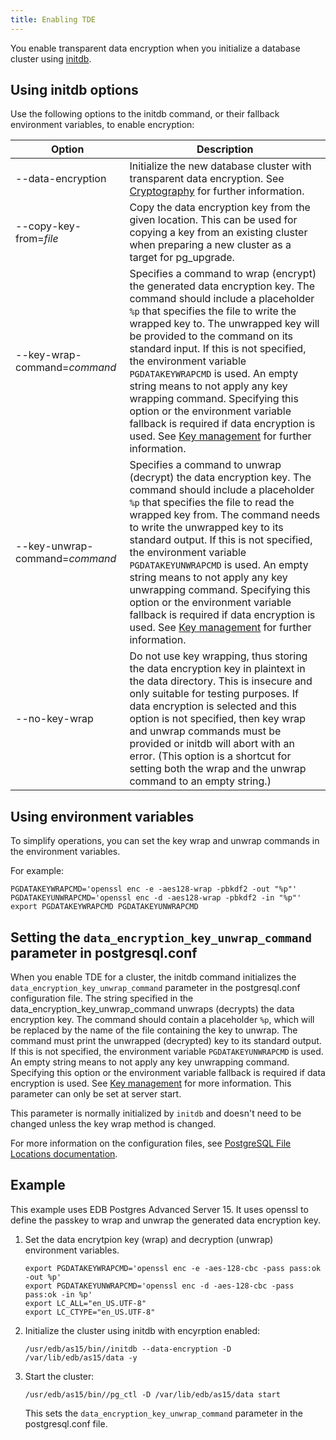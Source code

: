 ```yaml
---
title: Enabling TDE
---
```


You enable transparent data encryption when you initialize a database cluster using [initdb](https://www.postgresql.org/docs/15/app-initdb.html). 


## Using initdb options

Use the following options to the initdb command, or their fallback environment variables, to enable encryption: 

|          Option                |                                                                                                                                                                                                                                                                  Description                                                                                                                                                                                                                                                                                                    |
| ------------------------------ | ------------------------------------------------------------------------------------------------------------------------------------------------------------------------------------------------------------------------------------------------------------------------------------------------------------------------------------------------------------------------------------------------------------------------------------------------------------------------------------------------------------------------------------------------------------------------------- |
| --data-encryption              | Initialize the new database cluster with transparent data encryption. See [Cryptography](tde/latest/#cryptography) for further information.                                                                                                                                                                                                                                                                                                                                                                                                                                     |
| --copy-key-from=*file*         | Copy the data encryption key from the given location. This can be used for copying a key from an existing cluster when preparing a new cluster as a target for pg_upgrade.                                                                                                                                                                                                                                                                                                                                                                                                      |
| --key-wrap-command=*command*   | Specifies a command to wrap (encrypt) the generated data encryption key. The command should include a placeholder `%p` that specifies the file to write the wrapped key to. The unwrapped key will be provided to the command on its standard input. If this is not specified, the environment variable `PGDATAKEYWRAPCMD` is used. An empty string means to not apply any key wrapping command. Specifying this option or the environment variable fallback is required if data encryption is used. See [Key management](/tde/latest/#key-management) for further information. |
| --key-unwrap-command=*command* | Specifies a command to unwrap (decrypt) the data encryption key. The command should include a placeholder `%p` that specifies the file to read the wrapped key from. The command needs to write the unwrapped key to its standard output. If this is not specified, the environment variable `PGDATAKEYUNWRAPCMD` is used. An empty string means to not apply any key unwrapping command. Specifying this option or the environment variable fallback is required if data encryption is used. See [Key management](/tde/latest/#key-management) for further information.        |
| --no-key-wrap                  | Do not use key wrapping, thus storing the data encryption key in plaintext in the data directory. This is insecure and only suitable for testing purposes. If data encryption is selected and this option is not specified, then key wrap and unwrap commands must be provided or initdb will abort with an error. (This option is a shortcut for setting both the wrap and the unwrap command to an empty string.)                                                                                                                                                             |
## Using environment variables

To simplify operations, you can set the key wrap and unwrap commands in the environment variables. 

For example:

```shell
PGDATAKEYWRAPCMD='openssl enc -e -aes128-wrap -pbkdf2 -out "%p"'
PGDATAKEYUNWRAPCMD='openssl enc -d -aes128-wrap -pbkdf2 -in "%p"'
export PGDATAKEYWRAPCMD PGDATAKEYUNWRAPCMD
```

## Setting the `data_encryption_key_unwrap_command` parameter in postgresql.conf 

When you enable TDE for a cluster, the initdb command initializes the `data_encryption_key_unwrap_command` parameter in the postgresql.conf configuration file. The string specified in the data_encryption_key_unwrap_command unwraps (decrypts) the data encryption key. The command should contain a placeholder `%p`, which will be replaced by the name of the file containing the key to unwrap. The command must print the unwrapped (decrypted) key to its standard output. If this is not specified, the environment variable `PGDATAKEYUNWRAPCMD` is used. An empty string means to not apply any key unwrapping command. Specifying this option or the environment variable fallback is required if data encryption is used. See [Key management](/tde/latest/#key-management) for more information. This parameter can only be set at server start. 

This parameter is normally initialized by `initdb` and doesn't need to be changed unless the key wrap method is changed.

For more information on the configuration files, see [PostgreSQL File Locations documentation](https://www.postgresql.org/docs/15/runtime-config-file-locations.html).

## Example

This example uses EDB Postgres Advanced Server 15. It uses openssl to define the passkey to wrap and unwrap the generated data encryption key.

1. Set the data encrytpion key (wrap) and decryption (unwrap) environment variables. 
   ```shell
   export PGDATAKEYWRAPCMD='openssl enc -e -aes-128-cbc -pass pass:ok -out %p'
   export PGDATAKEYUNWRAPCMD='openssl enc -d -aes-128-cbc -pass pass:ok -in %p'
   export LC_ALL="en_US.UTF-8"
   export LC_CTYPE="en_US.UTF-8"
   ```
1. Initialize the cluster using initdb with encyrption enabled:
   ```shell
   /usr/edb/as15/bin//initdb --data-encryption -D /var/lib/edb/as15/data -y
   ```
1. Start the cluster:
   ```shell
   /usr/edb/as15/bin//pg_ctl -D /var/lib/edb/as15/data start
   ```
   This sets the `data_encryption_key_unwrap_command` parameter in the postgresql.conf file.

